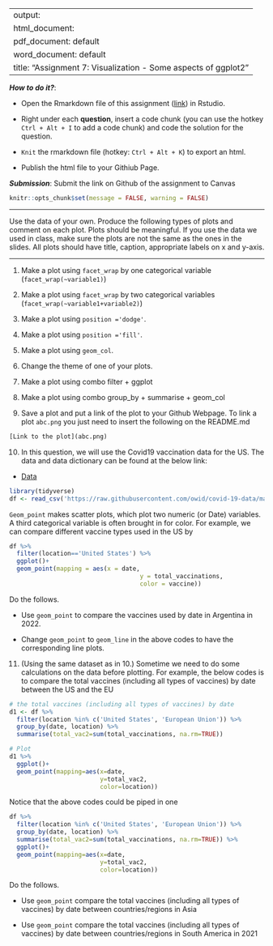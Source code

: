
---
output: 
  html_document:
  pdf_document: default
  word_document: default
title: "Assignment 7: Visualization - Some aspects of ggplot2"
---

***How to do it?***: 

- Open the Rmarkdown file of this assignment ([link](assignment7.Rmd)) in Rstudio. 

- Right under each **question**, insert  a code chunk (you can use the hotkey `Ctrl + Alt + I` to add a code chunk) and code the solution for the question. 

- `Knit` the rmarkdown file (hotkey: `Ctrl + Alt + K`) to export an html.  

-  Publish the html file to your Githiub Page. 

***Submission***: Submit the link on Github of the assignment to Canvas

```r
knitr::opts_chunk$set(message = FALSE, warning = FALSE)
```

-------

Use the data of your own.  Produce the following types of plots and comment on each plot. Plots should be meaningful. If you use the data we used in class, make sure the plots are not the same as the ones in the slides. All plots should have title, caption, appropriate labels on x and y-axis. 

-------

1. Make a plot using `facet_wrap` by one categorical variable (`facet_wrap(~variable1)`)

2. Make a plot using `facet_wrap` by two categorical variables (`facet_wrap(~variable1+variable2)`)

3. Make a plot using `position ='dodge'`.

4. Make a plot using `position ='fill'`. 

5. Make a plot using `geom_col`.

6. Change the theme of one of your plots. 

7. Make a plot using combo filter + ggplot

8. Make a plot using combo group_by + summarise + geom_col

9. Save a plot and put a link of the plot to your Github Webpage.  To link a plot `abc.png` you just need to insert the following on the README.md

```r
[Link to the plot](abc.png)
```

10. In this question, we will use  the Covid19 vaccination data for the US. The data and data dictionary can be found at the below link:

- [Data](https://raw.githubusercontent.com/owid/covid-19-data/master/public/data/vaccinations/vaccinations-by-manufacturer.csv)

```r
library(tidyverse)
df <- read_csv('https://raw.githubusercontent.com/owid/covid-19-data/master/public/data/vaccinations/vaccinations-by-manufacturer.csv')
```

`Geom_point` makes scatter plots, which plot two numeric (or Date) variables. A third categorical variable is often brought in for color. For example, we can compare different vaccine types used in the US by

```r
df %>% 
  filter(location=='United States') %>% 
  ggplot()+
  geom_point(mapping = aes(x = date, 
                                    y = total_vaccinations, 
                                    color = vaccine))
```

Do the follows. 

  - Use `geom_point` to compare the vaccines used by date in Argentina in 2022. 
  
  - Change `geom_point` to `geom_line` in the above codes to have the corresponding line plots. 

11. (Using the same dataset as in 10.) Sometime we need to do some calculations on the data before plotting. For example, the below codes is to compare the total vaccines (including all types of vaccines) by date between the US and the EU

```r
# the total vaccines (including all types of vaccines) by date
d1 <- df %>% 
  filter(location %in% c('United States', 'European Union')) %>% 
  group_by(date, location) %>% 
  summarise(total_vac2=sum(total_vaccinations, na.rm=TRUE))

# Plot
d1 %>% 
  ggplot()+
  geom_point(mapping=aes(x=date, 
                         y=total_vac2, 
                         color=location))
```

Notice that the above codes could be piped in one 

```r
df %>% 
  filter(location %in% c('United States', 'European Union')) %>% 
  group_by(date, location) %>% 
  summarise(total_vac2=sum(total_vaccinations, na.rm=TRUE)) %>% 
  ggplot()+
  geom_point(mapping=aes(x=date, 
                         y=total_vac2, 
                         color=location))
```


Do the follows. 

- Use `geom_point` compare the total vaccines (including all types of vaccines) by date between countries/regions in Asia

- Use `geom_point` compare the total vaccines (including all types of vaccines) by date between countries/regions in South America in 2021

